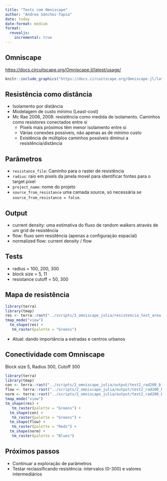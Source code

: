 ```yaml
---
title: "Tests com Omniscape"
author: "Andrea Sánchez-Tapia"
date: today
date-format: medium
format:
  revealjs:
    incremental: true 
---
```


## Omniscape

<https://docs.circuitscape.org/Omniscape.jl/latest/usage/>

```r
knitr::include_graphics("https://docs.circuitscape.org/Omniscape.jl/latest/figs/moving_window.png")
```

## Resistência como distância

+ Isolamento por distância 
+ Modelagem de custo mínimo (Least-cost)
+ Mc Rae 2006, 2008: resistência como medida de isolamento. Caminhos como resistores conectados entre si 
  + Pixels mais próximos têm menor isolamento entre si
  + Várias conexões possíveis, não apenas as de mínimo custo
  + Existência de múltiplos caminhos possíveis diminui a resistência/distância

## Parâmetros

-   `resistance_file`: Caminho para o raster de resistência
-   `radius`: raio em pixels da janela movel para identificar fontes para o target pixel
-   `project_name`: nome do projeto
-   `source_from_resistance` uma camada source, só necessária se `source_from_resistance = false`.

## Output

+ current density: uma estimativa do fluxo de random walkers através de um grid de resistência 
+ flow: fluxo sem resistência (apenas a configuração espacial)
+ normalized flow: current density / flow

## Tests

-   radius = 100, 200, 300
-   block size = 5, 11
-   resistance cutoff = 50, 300

## Mapa de resistência

```r

library(terra)
library(tmap)
res <- terra::rast("../scripts/2_omniscape_julia/resistencia_test_area.tif")
tmap_mode("view")
  tm_shape(res) + 
   tm_raster(palette = "Greens")
```

+ Atual: dando importância a estradas e centros urbanos


## Conectividade com Omniscape

Block size 5, Radius 300, Cutoff 300


```r
library(terra)
library(tmap)
con <- terra::rast("../scripts/2_omniscape_julia/output/test2_rad200_block_5_cutoff300/cum_currmap.tif")
flow <- terra::rast("../scripts/2_omniscape_julia/output/test2_rad200_block_5_cutoff300/flow_potential.tif")
norm <- terra::rast("../scripts/2_omniscape_julia/output/test2_rad200_block_5_cutoff300/normalized_cum_currmap.tif")
tmap_mode("view")
tm_shape(res) + 
   tm_raster(palette = "Greens") + 
  tm_shape(con) + 
   tm_raster(palette = "Greens") +
  tm_shape(flow) + 
   tm_raster(palette = "Reds") + 
  tm_shape(norm) + 
   tm_raster(palette = "Blues") 
```

## Próximos passos

+ Continuar a exploração de parâmetros
+ Testar reclassificando resistência: intervalos (0-300) e valores intermediários




